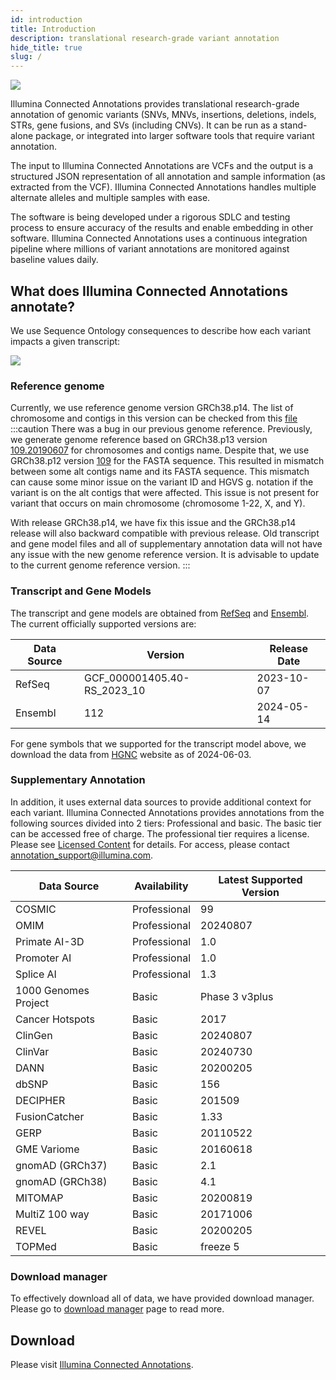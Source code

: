 ```yaml
---
id: introduction
title: Introduction
description: translational research-grade variant annotation
hide_title: true
slug: /
---
```



![](ICAnnotations.png)

Illumina Connected Annotations provides translational research-grade annotation of genomic variants (SNVs, MNVs, insertions, deletions, indels, STRs, gene fusions, and SVs (including CNVs). It can be run as a stand-alone package, or integrated into larger software tools that require variant annotation.

The input to Illumina Connected Annotations are VCFs and the output is a structured JSON representation of all annotation and sample information (as extracted from the VCF). Illumina Connected Annotations handles multiple alternate alleles and multiple samples with ease.

The software is being developed under a rigorous SDLC and testing process to ensure accuracy of the results and enable embedding in other software. Illumina Connected Annotations uses a continuous integration pipeline where millions of variant annotations are monitored against baseline values daily.


## What does Illumina Connected Annotations annotate?

We use Sequence Ontology consequences to describe how each variant impacts a given transcript:

![](TranscriptConsequences.svg)

### Reference genome

Currently, we use reference genome version GRCh38.p14. The list of chromosome and contigs in this version can be checked from this [file](https://ftp.ncbi.nlm.nih.gov/genomes/all/annotation_releases/9606/GCF_000001405.40-RS_2023_10/GCF_000001405.40_GRCh38.p14_assembly_report.txt)
:::caution
There was a bug in our previous genome reference. Previously, we generate genome reference based on GRCh38.p13 version [109.20190607](https://ftp.ncbi.nlm.nih.gov/genomes/all/annotation_releases/9606/109.20190607/GCF_000001405.39_GRCh38.p13/GCF_000001405.39_GRCh38.p13_assembly_report.txt) for chromosomes and contigs name.
Despite that, we use GRCh38.p12 version [109](https://ftp.ncbi.nlm.nih.gov/genomes/all/annotation_releases/9606/109/GCF_000001405.38_GRCh38.p12/) for the FASTA sequence.
This resulted in mismatch between some alt contigs name and its FASTA sequence. This mismatch can cause some minor issue on the variant ID and HGVS g. notation if the variant is on the alt contigs that were affected.
This issue is not present for variant that occurs on main chromosome (chromosome 1-22, X, and Y).

With release GRCh38.p14, we have fix this issue and the GRCh38.p14 release will also backward compatible with previous release. Old transcript and gene model files and all of supplementary annotation data will not have any issue with the new genome reference version.
It is advisable to update to the current genome reference version.
:::

### Transcript and Gene Models

The transcript and gene models are obtained from [RefSeq](https://ftp.ncbi.nlm.nih.gov/genomes/all/annotation_releases/9606/) and [Ensembl](https://ftp.ensembl.org/pub/).
The current officially supported versions are:

| Data Source | Version                     | Release Date |
|-------------|-----------------------------|--------------|
| RefSeq      | GCF_000001405.40-RS_2023_10 | 2023-10-07   |
| Ensembl     | 112                         | 2024-05-14   |

For gene symbols that we supported for the transcript model above, we download the data from [HGNC](https://ftp.ebi.ac.uk/pub/databases/genenames/hgnc/json/hgnc_complete_set.json) website as of 2024-06-03.

### Supplementary Annotation

In addition, it uses external data sources to provide additional context for each variant. 
Illumina Connected Annotations provides annotations from the following sources divided into 2 tiers: Professional and basic. 
The basic tier can be accessed free of charge. The professional tier requires a license. Please see [Licensed Content](./introduction/licensedContent) for details. For access, please contact annotation_support@illumina.com.

| Data Source          | Availability | Latest Supported Version |
|----------------------|--------------|--------------------------|
| COSMIC               | Professional | 99                       |
| OMIM                 | Professional | 20240807                 |
| Primate AI-3D        | Professional | 1.0                      |
| Promoter AI          | Professional | 1.0                      |
| Splice AI            | Professional | 1.3                      |
| 1000 Genomes Project | Basic        | Phase 3 v3plus           |
| Cancer Hotspots      | Basic        | 2017                     |
| ClinGen              | Basic        | 20240807                 |
| ClinVar              | Basic        | 20240730                 |
| DANN                 | Basic        | 20200205                 |
| dbSNP                | Basic        | 156                      |
| DECIPHER             | Basic        | 201509                   |
| FusionCatcher        | Basic        | 1.33                     |
| GERP                 | Basic        | 20110522                 |
| GME Variome          | Basic        | 20160618                 |
| gnomAD (GRCh37)      | Basic        | 2.1                      |
| gnomAD (GRCh38)      | Basic        | 4.1                      |
| MITOMAP              | Basic        | 20200819                 |
| MultiZ 100 way       | Basic        | 20171006                 |
| REVEL                | Basic        | 20200205                 |
| TOPMed               | Basic        | freeze 5                 |

### Download manager
To effectively download all of data, we have provided download manager. Please go to [download manager](./utilities/download-manager) page to read more.

## Download
Please visit [Illumina Connected Annotations](https://developer.illumina.com/illumina-connected-annotations).
